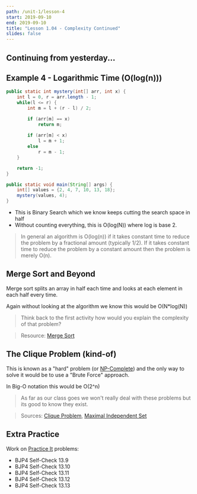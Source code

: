 ```yaml
---
path: /unit-1/lesson-4
start: 2019-09-10
end: 2019-09-10
title: "Lesson 1.04 - Complexity Continued"
slides: false
---
```


## Continuing from yesterday...

## Example 4 - Logarithmic Time (O(log(n)))

```java
public static int mystery(int[] arr, int x) {
    int l = 0, r = arr.length - 1;
    while(l <= r) {
        int m = l + (r - l) / 2;

        if (arr[m] == x) 
            return m;
        
        if (arr[m] < x)
            l = m + 1;
        else 
            r = m - 1;
    }

    return -1;
}

public static void main(String[] args) {
    int[] values = {2, 4, 7, 10, 13, 18};
    mystery(values, 4);
}

```

- This is Binary Search which we know keeps cutting the search space in half
- Without counting everything, this is O(log(N)) where log is base 2.

> In general an algorithm is O(log(n)) if it takes constant time to reduce the 
> problem by a fractional amount (typically 1/2). If it takes constant time 
> to reduce the problem by a constant amount then the problem is merely O(n).


## Merge Sort and Beyond

Merge sort splits an array in half each time and looks at each element in 
each half every time. 

Again without looking at the algorithm we know this would be O(N*log(N))

> Think back to the first activity how would you explain the complexity of that problem? 

> Resource: [Merge Sort][5]

## The Clique Problem (kind-of)

This is known as a "hard" problem (or [NP-Complete][3]) and the only way to solve it would be to 
use a "Brute Force" approach. 

In Big-O notation this would be O(2^n)

> As far as our class goes we won't really deal with these problems but its good to know they exist.

> Sources: [Clique Problem][1], [Maximal Independent Set][2]

## Extra Practice

Work on [Practice It][4] problems:

- BJP4 Self-Check 13.9
- BJP4 Self-Check 13.10
- BJP4 Self-Check 13.11
- BJP4 Self-Check 13.12
- BJP4 Self-Check 13.13

[1]:https://en.wikipedia.org/wiki/Clique_problem
[2]:https://en.wikipedia.org/wiki/Maximal_independent_set
[3]:https://en.wikipedia.org/wiki/NP-completeness
[4]:https://practiceit.cs.washington.edu
[5]:https://www.geeksforgeeks.org/merge-sort/